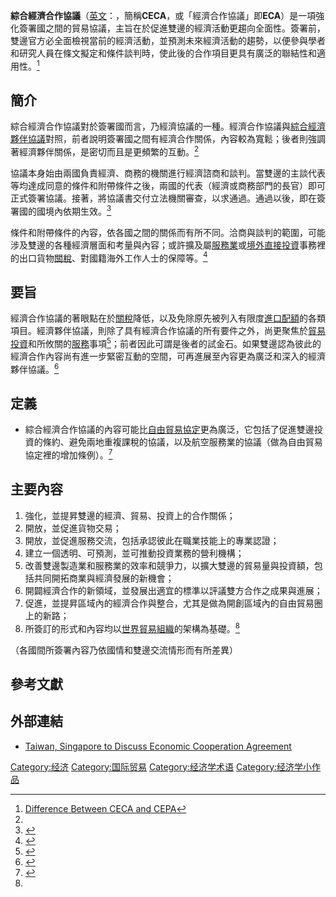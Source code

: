'''綜合經濟合作協議'''（[[英文|英文]]：{{lang|en|Comprehensive Economic Cooperation Agreement}}，簡稱'''CECA'''，或「經濟合作協議」即'''ECA'''）是一項強化簽署國之間的貿易協議，主旨在於促進雙邊的經濟活動更趨向全面性。簽署前，雙邊官方必全面檢視當前的經濟活動，並預測未來經濟活動的趨勢，以便參與學者和研究人員在條文擬定和條件談判時，使此後的合作項目更具有廣泛的聯結性和適用性。<ref name=diff>[http://www.differencebetween.net/business/economics-business/difference-between-ceca-and-cepa/%20 Difference Between CECA and CEPA]</ref>

==簡介==
綜合經濟合作協議對於簽署國而言，乃經濟協議的一種。經濟合作協議與[[綜合經濟夥伴協議|綜合經濟夥伴協議]]對照，前者說明簽署國之間有經濟合作關係，內容較為寬鬆；後者則強調著經濟夥伴關係，是密切而且是更頻繁的互動。<ref name=diff />

協議本身始由兩國負責經濟、商務的機關進行經濟諮商和談判。當雙邊的主談代表等均達成同意的條件和附帶條件之後，兩國的代表（經濟或商務部門的長官）即可正式簽署協議。接著，將協議書交付立法機關審查，以求通過。通過以後，即在簽署國的國境內依期生效。<ref>{{Cite web |url=http://www.hcisingapore.gov.in/business/compre-economic-coo-agmt/ |title=India Singapore Comprehensive Economic Cooperation Agreement (CECA) |access-date=2013-07-13 |archive-url=https://web.archive.org/web/20130629070114/http://www.hcisingapore.gov.in/business/compre-economic-coo-agmt/ |archive-date=2013-06-29 |dead-url=yes }}</ref>

條件和附帶條件的內容，依各國之間的關係而有所不同。洽商與談判的範圍，可能涉及雙邊的各種經濟層面和考量與內容；或許擴及屬[[服務業|服務業]]或[[境外直接投資|境外直接投資]]事務裡的出口貨物[[關稅|關稅]]、對國籍海外工作人士的保障等。<ref>{{Cite web |url=http://pib.nic.in/newsite/erelease.aspx?relid=72939 |title=India and Malaysia Implement Comprehensive Economic Cooperation Agreement (IMCECA) |accessdate=2013-07-09 |archive-date=2011-09-04 |archive-url=https://web.archive.org/web/20110904104247/http://pib.nic.in/newsite/erelease.aspx?relid=72939 |dead-url=no }}</ref>

==要旨==
經濟合作協議的著眼點在於[[關稅|關稅]]降低，以及免除原先被列入有限度[[進口配額|進口配額]]的各類項目。經濟夥伴協議，則除了具有經濟合作協議的所有要件之外，尚更聚焦於[[貿易|貿易]][[投資|投資]]和所攸關的[[服務|服務]]事項<ref>{{Cite web |url=http://www.twcsi.org.tw/trade_detail.php?Iid=554 |title=印度分別與馬來西亞及日本簽署綜合經濟合作協定 |accessdate=2013-07-09 |archive-date=2016-03-04 |archive-url=https://web.archive.org/web/20160304203616/http://www.twcsi.org.tw/trade_detail.php?Iid=554 |dead-url=no }}</ref>；前者因此可謂是後者的試金石。如果雙邊認為彼此的經濟合作內容尚有進一步緊密互動的空間，可再進展至內容更為廣泛和深入的經濟夥伴協議。<ref>{{Cite web |url=http://www.news4us.com/comprehensive-economic-partnership-agreement-on-the-cards-between-australia-and-indonesia/222847/ |title=Comprehensive Economic Partnership Agreement on the Cards Between Australia and Indonesia |accessdate=2013-07-09 |archive-date=2011-04-21 |archive-url=https://web.archive.org/web/20110421021559/http://www.news4us.com/comprehensive-economic-partnership-agreement-on-the-cards-between-australia-and-indonesia/222847/ |dead-url=no }}</ref>

==定義==
*綜合經濟合作協議的內容可能比[[自由貿易協定|自由貿易協定]]更為廣泛，它包括了促進雙邊投資的條約、避免兩地重複課稅的協議，以及航空服務業的協議（做為自由貿易協定裡的增加條例）。<ref name=civil>{{Cite web |url=http://www.civilspedia.com/2011/02/comprehensive-economic-cooperation.html |title=What is Comprehensive Economic Cooperation Agreement (CECA)? |accessdate=2013-07-13 |archive-date=2011-03-07 |archive-url=https://web.archive.org/web/20110307232300/http://www.civilspedia.com/2011/02/comprehensive-economic-cooperation.html |dead-url=yes }}</ref>

==主要內容==
# 強化，並提昇雙邊的經濟、貿易、投資上的合作關係；
# 開放，並促進貨物交易；
# 開放，並促進服務交流，包括承認彼此在職業技能上的專業認證；
# 建立一個透明、可預測，並可推動投資業務的營利機構；
# 改善雙邊製造業和服務業的效率和競爭力，以擴大雙邊的貿易量與投資額，包括共同開拓商業與經濟發展的新機會；
# 開闢經濟合作的新領域，並發展出適宜的標準以評議雙方合作之成果與進展；
# 促進，並提昇區域內的經濟合作與整合，尤其是做為開創區域內的自由貿易圈上的新路；
# 所簽訂的形式和內容均以[[世界貿易組織|世界貿易組織]]的架構為基礎。<ref name=civil />
（各國間所簽署內容乃依國情和雙邊交流情形而有所差異）

==參考文獻==
{{reflist}}

==外部連結==
* [http://www.2point6billion.com/news/2010/08/06/taiwan-singapore-to-discuss-economic-cooperation-agreement-6657.html Taiwan, Singapore to Discuss Economic Cooperation Agreement] {{Wayback|url=http://www.2point6billion.com/news/2010/08/06/taiwan-singapore-to-discuss-economic-cooperation-agreement-6657.html |date=20130203192833 }}

[[Category:经济|Category:经济]]
[[Category:国际贸易|Category:国际贸易]]
[[Category:经济学术语|Category:经济学术语]]
[[Category:经济学小作品|Category:经济学小作品]]